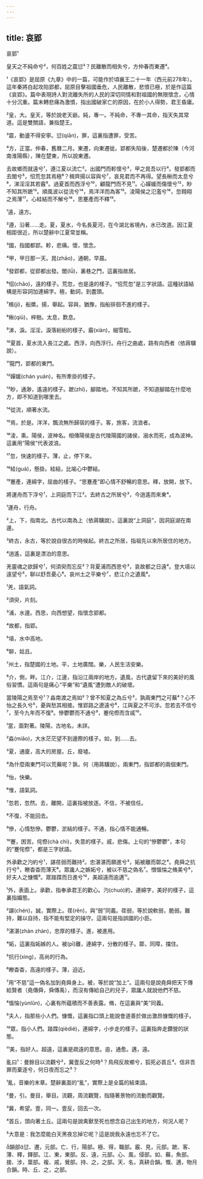 ```yaml
---
---
---
```

title: 哀郢
---




哀郢¹

皇天之不純命兮²，何百姓之震愆³？民離散而相失兮，方仲春而東遷⁴。

¹《哀郢》是屈原《九章》中的一篇，可能作於頃襄王二十一年（西元前278年）。這年秦將白起攻陷郢都，屈原目擊祖國垂危，人民離散，悲憤已極，於是作這篇《哀郢》。篇中表現詩人對流離失所的人民的深切同情和對祖國的無限懷念，心情十分沉重。篇末轉悲痛為激憤，指出國破家亡的原因，在於小人得勢，君王昏庸。

²皇，大。皇天，等於說老天爺。純，專一。不純命，不專一其命，指天失其常道。這是雙關語，兼指楚王。

³震，動盪不得安寧。愆(qiān)，罪，這裏指遭罪，受苦。

⁴方，正當。仲春，舊曆二月。東遷，向東遷徙。郢都失陷後，楚遷都於陳（今河南淮陽縣），陳在楚東，所以說東遷。

去故鄉而就遠兮¹，遵江夏以流亡²。出國門而軫懷兮³，甲之晁吾以行⁴。發郢都而去閭兮⁵，怊荒忽其焉極⁶？楫齊揚以容與兮⁷，哀見君而不再得。望長楸而太息兮⁸，涕淫淫其若霰⁹。過夏首而西浮兮¹⁰，顧龍門而不見¹¹。心嬋媛而傷懷兮¹²，眇不知其所蹠¹³。順風波以從流兮¹⁴，焉洋洋而為客¹⁵。淩陽侯之氾濫兮¹⁶，忽翱翔之焉薄¹⁷。心絓結而不解兮¹⁸，思蹇產而不釋¹⁹。

¹遠，遠方。

²遵，沿著......走。夏，夏水，今名長夏河，在今湖北省境內，水已改道。因江夏相距很近，所以楚辭中江夏常並稱。

³國，指國都郢。軫，悲痛。懷，懷念。

⁴甲，甲日那一天。晁(zhāo)，通朝，早晨。

⁵發郢都，從郢都出發。閭(lǘ)，裏巷之門，這裏指故居。

⁶怊(chāo)，遠的樣子。荒忽，也是遠的樣子。“怊荒忽”是三字狀語。這種狀語結構是形容詞加連綿字。極，動詞，到盡頭。

⁷楫(jí)，船槳。揚，舉起。容與，猶豫，指船徘徊不進的樣子。

⁸楸(qiū)，梓樹。太息，歎息。

⁹涕，淚。淫淫，淚落紛紛的樣子。霰(xiàn)，細雪粒。

¹⁰夏首，夏水流入長江之處。西浮，向西浮行。舟行之曲處，路有向西者（依蔣驥說）。

¹¹龍門，郢都的東門。

¹²嬋媛(chán yuán)，有所牽掛的樣子。

¹³眇，通渺，遙遠的樣子。蹠(zhí)，腳踏地。不知其所蹠，不知道腳踏在什麼地方，即不知道到哪里去。

¹⁴從流，順著水流。

¹⁵焉，於是。洋洋，飄流無所歸宿的樣子。客，旅客，流浪者。

¹⁶淩，乘。陽侯，波神名。相傳陽侯是古代陵陽國的諸侯，溺水而死，成為波神。這裏用“陽侯”代表波浪。

¹⁷忽，快速的樣子。薄，止，停下來。

¹⁸絓(guà)，懸掛。絓結，比喻心中鬱結。

¹⁹蹇產，連綿字，屈曲的樣子。“思蹇產”即心情不舒暢的意思。釋，放開，放下。

將運舟而下浮兮¹，上洞庭而下江²。去終古之所居兮³，今逍遙而來東⁴。

¹運舟，行舟。

²上，下，指南北。古代以南為上（依蔣驥說）。這裏說“上洞庭”，因洞庭湖在南邊。

³終古，永古，等於說自很古的時候起。終古之所居，指祖先以來所居住的地方。

⁴逍遙，這裏是漂泊的意思。

羌靈魂之欲歸兮¹，何須臾而忘反²？背夏浦而西思兮³，哀故都之日遠⁴。登大墳以遠望兮⁵，聊以舒吾憂心⁶。哀州土之平樂兮⁷，悲江介之遺風⁸。

¹羌，語氣詞。

²須臾，片刻。

³浦，水邊。西思，向西想望，指懷念郢都。

⁴故都，指郢。

⁵墳，水中高地。

⁶聊，姑且。

⁷州土，指楚國的土地。平，土地廣闊。樂，人民生活安樂。

⁸介，側，畔。江介，江邊，指沿江兩岸的地方。遺風，古代遺留下來的美好的風俗習慣。這兩句是痛心“平樂”和“遺風”遭到敵人的破壞。

當陵陽之焉至兮¹？淼南渡之焉如²？曾不知夏之為丘兮³，孰兩東門之可蕪⁴？心不怡之長久兮⁵，憂與愁其相接。惟郢路之遼遠兮⁶，江與夏之不可涉。忽若去不信兮⁷，至今九年而不復⁸。慘鬱鬱而不通兮⁹，蹇侘傺而含戚¹⁰。

¹當，面對著。陵陽，古地名，未詳。

²淼(miǎo)，大水茫茫望不到邊際的樣子。如，到......去。

³夏，通廈，高大的房屋。丘，廢墟。

⁴為什麼兩東門可以荒蕪呢？孰，何（用蔣驥說）。兩東門，指郢都的兩個東門。

⁵怡，快樂。

⁶惟，語氣詞。

⁷忽若，忽然。去，離開，這裏指被放逐。不信，不被信任。

⁸不復，不能回去。

⁹慘，心情愁慘。鬱鬱，淤結的樣子。不通，指心情不能通暢。

¹⁰蹇，困苦。侘傺(chà chì)，失意的樣子。戚，悲傷。上句的“慘鬱鬱”，本句的“蹇侘傺”，都是三字狀語。

外承歡之汋約兮¹，諶荏弱而難持²。忠湛湛而願進兮³，妬被離而鄣之⁴。堯舜之抗行兮⁵，瞭杳杳而薄天⁶。眾讒人之嫉妬兮，被以不慈之偽名⁷。憎慍惀之脩美兮⁸，好夫人之慷慨⁹。眾踥蹀而日進兮¹⁰，美超遠而逾邁¹¹。

¹外，表面上。承歡，指奉承君王的歡心。汋(chuò)約，連綿字，美好的樣子，這裏指媚態。

²諶(chén)，誠，實際上。荏(rěn)，與“弱”同義。荏弱，等於說軟弱，脆弱。難持，難以自持，指不能有堅定的操守。這兩句是指誤國的小臣。

³湛湛(zhàn zhàn)，忠厚的樣子。進，被進用。

⁴妬，這裏指妬嫉的人。被(pī)離，連綿字，分散的樣子。鄣，同障，擋住。

⁵抗行(xìng)，高尚的行為。

⁶瞭杳杳，高遠的樣子。薄，迫近。

⁷用“不慈”這一偽名加到堯舜身上。被，等於說“加上”。這兩句是說堯舜把天下傳給賢者（堯傳舜，舜傳禹），而沒有傳給自己的兒子，眾讒人就說他們不慈。

⁸慍惀(yùnlǔn)，心裏有所蘊積而不善表露。脩，在這裏與“美”同義。

⁹夫人，指那些小人們。慷慨，這裏指口頭上能說會道善於做出激昂慷慨的樣子。

¹⁰眾，指小人們。踥蹀(qièdié)，連綿字，小步走的樣子。這裏指奔走鑽營的狀態。

¹¹美，指好人。超遠，這裏是疏遠的意思。逾，通愈。邁，遠。

亂曰¹：曼餘目以流觀兮²，冀壹反之何時³？鳥飛反故鄉兮，狐死必首丘⁴。信非吾罪而棄逐兮，何日夜而忘之⁵？

¹亂，音樂的末章。楚辭裏面的“亂”，實際上是全篇的結束語。

²曼，引。曼目，舉目。流觀，周流觀覽，指隨著景物的流動而觀覽。

³冀，希望。壹，同一。壹反，回去一次。

⁴首丘，頭向著土丘。這兩句是說禽獸至死也想念自己出生的地方，何況人呢？

⁵大意是：我怎麼能白天黑夜忘掉它呢？這是說我永遠也忘不了它。

韻部愆、遷，元部。亡、行，陽部。極、得，職部。霰、見，元部。蹠、客、薄、釋，鐸部。江、東，東部。反、遠，元部。心、風，侵部。如、蕪，魚部。接、涉，葉部。複、戚，覺部。持、之，之部。天、名，真耕合韻。慨、邁，物月合韻。時、丘、之，之部。